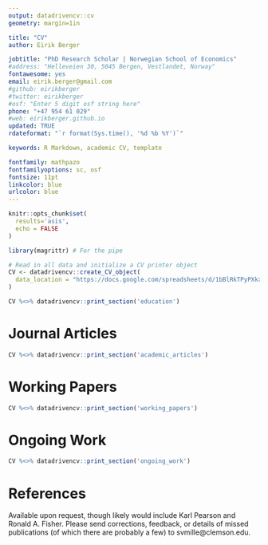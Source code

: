 ```yaml
---
output: datadrivencv::cv
geometry: margin=1in

title: "CV"
author: Eirik Berger

jobtitle: "PhD Research Scholar | Norwegian School of Economics"
#address: "Helleveien 30, 5045 Bergen, Vestlandet, Norway"
fontawesome: yes
email: eirik.berger@gmail.com
#github: eirikberger
#twitter: eirikberger
#osf: "Enter 5 digit osf string here"
phone: "+47 954 61 029"
#web: eirikberger.github.io
updated: TRUE
rdateformat: "`r format(Sys.time(), '%d %b %Y')`"

keywords: R Markdown, academic CV, template

fontfamily: mathpazo
fontfamilyoptions: sc, osf
fontsize: 11pt
linkcolor: blue
urlcolor: blue
---
```


```r
knitr::opts_chunk$set(
  results='asis', 
  echo = FALSE
)

library(magrittr) # For the pipe

# Read in all data and initialize a CV printer object
CV <- datadrivencv::create_CV_object(
  data_location = "https://docs.google.com/spreadsheets/d/1bBlRkTPyPXkxHUzBo7H6xJm33vnP-qv0sJ5rI1eCRO4/edit?usp=sharing"
)

```

```r
CV %<>% datadrivencv::print_section('education')
```

# Journal Articles

```r
CV %<>% datadrivencv::print_section('academic_articles')
```

# Working Papers

```r
CV %<>% datadrivencv::print_section('working_papers')
```

# Ongoing Work

```r
CV %<>% datadrivencv::print_section('ongoing_work')
```

# References

Available upon request, though likely would include Karl Pearson and Ronald A. Fisher. Please send corrections, feedback, or details of missed publications (of which there are probably a few) to svmille@clemson.edu.

